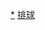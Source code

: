 {{国家排球队
 | bg        = #ff0000
 | fg        = #ffff66 
 | country   = CHN
 | team link = 中國女子排球隊
 | title     = 中國女子排球隊
 | name      = 2015年世界盃中國女子排球隊
 | comp      = 2015年世界盃女子排球賽 - 冠軍
 | comp link = 2015年世界盃女子排球賽
 | p1        = [[袁心玥]]
 | p2        = [[朱婷 (運動員)|朱婷]]
 | p5        = [[沈静思]]
 | p6        = [[杨珺菁]]
 | p7        = [[魏秋月]]
 | p8        = [[曾春蕾]] [[Image:Captain sports.svg|12px]]
 | p9        = [[张常宁]]
 | p11       = [[张晓雅]]
 | p15       = [[林莉 (排球運動員)|林莉]]<small>'''(L)'''</small>
 | p16       = [[丁霞]]
 | p17       = [[颜妮]]
 | p18       = [[王梦洁]]<small>'''(L)'''</small>
 | p19       = [[刘晏含]]
 | p21       = [[刘晓彤 (排球运动员)|刘晓彤]]
 | coach     = [[郎平]]
}}<noinclude>
[[Category:中国国家女子排球队|*]]
[[Category:体育導航模板|排球]]
</noinclude>